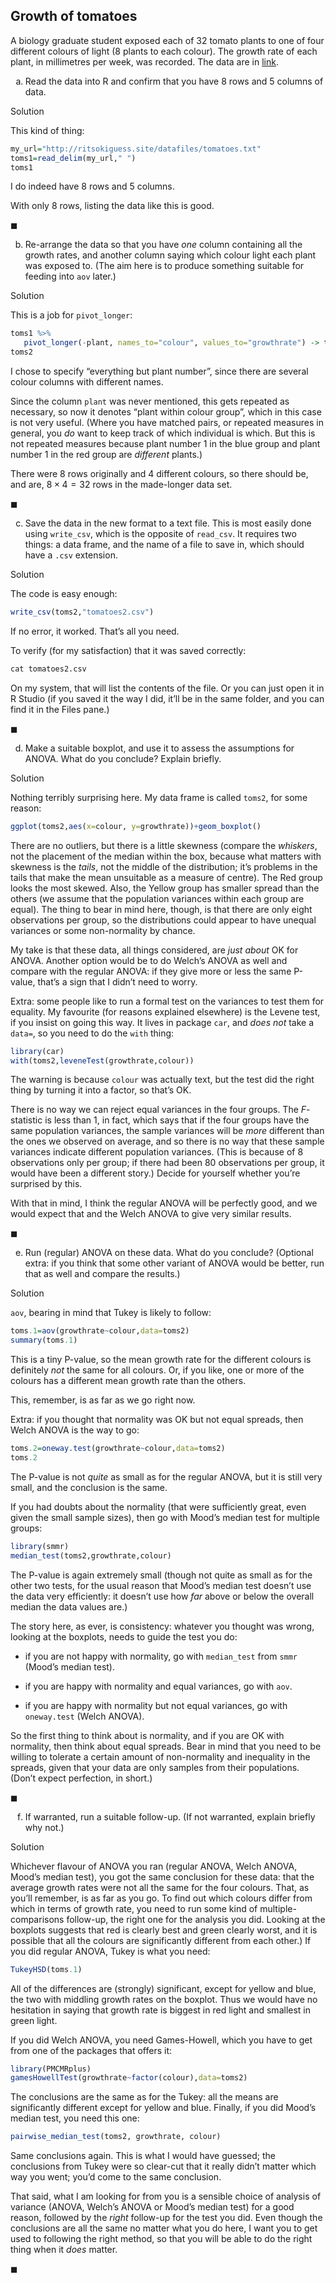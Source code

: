 ##  Growth of tomatoes


 A biology graduate student exposed each of 32
tomato plants to one of four different colours of light (8 plants to
each colour). The growth rate of each plant, in millimetres per week,
was recorded. The data are in
[link](http://ritsokiguess.site/datafiles/tomatoes.txt). 



(a) Read the data into R and confirm that you have 8 rows and 5
columns of data.


Solution


This kind of thing:
```r
my_url="http://ritsokiguess.site/datafiles/tomatoes.txt"
toms1=read_delim(my_url," ")
toms1
```

 

I do indeed have 8 rows and 5 columns.

With only 8 rows, listing the data like this is good. 


$\blacksquare$

(b) Re-arrange the data so that you have *one* column
containing all the growth rates, and another column saying which
colour light each plant was exposed to. (The aim here is to produce
something suitable for feeding into `aov` later.) 


Solution


This is a job for `pivot_longer`:

```r
toms1 %>% 
   pivot_longer(-plant, names_to="colour", values_to="growthrate") -> toms2
toms2
```

I chose to specify "everything but plant number", since there are several colour columns with different names.



Since the column `plant` was never mentioned, this gets
repeated as necessary, so now it denotes "plant within colour group", 
which in this case is not very useful. (Where you have
matched pairs, or repeated measures in general, you *do* want to
keep track of which individual is which. But this is not repeated
measures because plant number 1 in the blue group and plant number 1
in the red group  are *different* plants.)

There were 8 rows originally and 4 different colours, so there should
be, and are, $8 \times 4=32$ rows in the made-longer data set.


$\blacksquare$

(c) Save the data in the new format to a text file. This is
most easily done using `write_csv`, which is the opposite
of `read_csv`. It requires two things: a data frame, and
the name of a file to save in, which should have a `.csv`
extension.  


Solution


The code is easy enough:
```r
write_csv(toms2,"tomatoes2.csv")
```

       

If no error, it worked. That's all you need.

To verify (for my satisfaction) that it was saved correctly:

```r
cat tomatoes2.csv 
```

 

On my system, that will list the contents of the file. Or you can just
open it in R Studio (if you saved it the way I did, it'll be in the
same folder, and you can find it in the Files pane.)


$\blacksquare$

(d) Make a suitable boxplot, and use it to assess the assumptions
for ANOVA. What do you conclude? Explain briefly. 


Solution


Nothing terribly surprising here. My data frame is called
`toms2`, for some reason:
```r
ggplot(toms2,aes(x=colour, y=growthrate))+geom_boxplot()
```

     

There are no outliers, but there is a little skewness (compare the
*whiskers*, not the placement of the median within the box,
because what matters with skewness is the *tails*, not the middle
of the distribution; it's problems in the tails that make the mean
unsuitable as a measure of centre). The Red group looks the most
skewed. Also, the Yellow group has smaller spread than the others (we
assume that the population variances within each group are equal). The
thing to bear in mind here, though, is that there are only eight
observations per group, so the distributions could appear to have
unequal variances or some non-normality by chance. 

My take is that these data, all things considered, are
*just
about* OK for ANOVA. Another option would be to do Welch's ANOVA as
well and compare with the regular ANOVA: if they give more or less the
same P-value, that's a sign that I didn't need to worry.

Extra: some people like to run a formal test on the variances to test
them for equality. My favourite (for reasons explained elsewhere) is
the Levene test, if you insist on going this way. It lives in package
`car`, and *does not* take a `data=`, so you need
to do the `with` thing:

```r
library(car)
with(toms2,leveneTest(growthrate,colour))
```

 

The warning is because `colour` was actually text, but the test
did the right thing by turning it into a factor, so that's OK.

There is no way we can reject equal variances in the four groups. The
$F$-statistic is less than 1, in fact, which says that if the four
groups have the same population variances, the sample variances will
be *more* different than the ones we observed on average, and so
there is no way that these sample variances indicate different
population variances. (This is because of 8 observations only per
group; if there had been 80 observations per group, it would have been
a different story.) Decide for yourself whether you're surprised by this.

With that in mind, I think the regular ANOVA will be perfectly good,
and we would expect that and the Welch ANOVA to give very similar results.


 


$\blacksquare$

(e) Run (regular) ANOVA on these data. What do you conclude?
(Optional extra: if you think that some other variant of ANOVA would
be better, run that as well and compare the results.)


Solution


`aov`, bearing in mind that Tukey is likely to follow:

```r
toms.1=aov(growthrate~colour,data=toms2)
summary(toms.1)
```

 

This is a tiny P-value, so the mean growth rate for the different
colours is definitely *not* the same for all colours. Or, if you
like, one or more of the colours has a different mean growth rate than
the others.

This, remember, is as far as we go right now.

Extra: if you thought that normality was OK but not equal spreads,
then Welch ANOVA is the way to go:

```r
toms.2=oneway.test(growthrate~colour,data=toms2)
toms.2
```

 

The P-value is not *quite* as small as for the regular ANOVA, but
it is still very small, and the conclusion is the same.

If you had doubts about the normality (that were sufficiently great,
even given the small sample sizes), then go with Mood's median test
for multiple groups:

```r
library(smmr)
median_test(toms2,growthrate,colour)
```

 

The P-value is again extremely small (though not quite as small as for
the other two tests, for the usual reason that Mood's median test
doesn't use the data very efficiently: it doesn't use how *far*
above or below the overall median the data values are.)

The story here, as ever, is consistency: whatever you thought was
wrong, looking at the boxplots, needs to guide the test you do:


* if you are not happy with normality, go with
`median_test` from `smmr` (Mood's median test). 

* if you are happy with normality and equal variances, go with
`aov`.

* if you are happy with normality but not equal variances, go with
`oneway.test` (Welch ANOVA).


So the first thing to think about is normality, and if you are OK with
normality, then think about equal spreads. Bear in mind that you need
to be willing to tolerate a certain amount of non-normality and
inequality in the spreads, given that your data are only samples from
their populations. (Don't expect perfection, in short.)


$\blacksquare$

(f) If warranted, run a suitable follow-up. (If not warranted, explain briefly
why not.)


Solution


Whichever flavour of ANOVA you ran (regular ANOVA, Welch ANOVA,
Mood's median test), you got the same conclusion for these data:
that the average growth rates were not all the same for the four
colours. That, as you'll remember, is as far as you go. To find
out which colours differ from which in terms of growth rate, you
need to run some kind of multiple-comparisons follow-up, the
right one for the analysis you did. Looking at the boxplots suggests that red is clearly best
and green clearly worst, and it is possible that all the colours
are significantly different from each other.)
If you did regular ANOVA, Tukey is what you need:
```r
TukeyHSD(toms.1)
```

       

All of the differences are (strongly) significant, except for yellow
and blue, the two with middling growth rates on the boxplot. Thus we
would have no hesitation in saying that growth rate is biggest in red
light and smallest in green light.

If you did Welch ANOVA, you need Games-Howell, which you have to get
from one of the packages that offers it:

```r
library(PMCMRplus)
gamesHowellTest(growthrate~factor(colour),data=toms2)
```

 

The conclusions are the same as for the Tukey: all the means are
significantly different except for yellow and blue.
Finally, if you did Mood's median test, you need this one:

```r
pairwise_median_test(toms2, growthrate, colour)
```

 

Same conclusions again. This is what I would have guessed; the
conclusions from Tukey were so clear-cut that it really didn't matter
which way you went; you'd come to the same conclusion.

That said, what I am looking for from you is a sensible choice of
analysis of variance (ANOVA, Welch's ANOVA or Mood's median test) for
a good reason, followed by the *right* follow-up for the test you
did. Even though the conclusions are all the same no matter what you
do here, I want you to get
used to following the right method, so that you will be able to do the
right thing when it *does* matter.

$\blacksquare$



